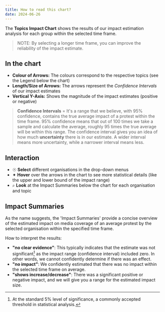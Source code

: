 ```yaml
---
title: How to read this chart?
date: 2024-06-26
---
```


The **Topics Impact Chart** shows the results of our impact estimation analysis for each group within the selected time frame.

> NOTE: By selecting a longer time frame, you can improve the reliability of the impact estimate.

## In the chart

- **Colour of Arrows:** The colours correspond to the respective topics (see the Legend below the chart)
- **Length/Size of Arrows:** The arrows represent the _Confidence Intervals_ of our impact estimates
- **Vertical Y-Axis:** Shows the magnitude of the impact estimates (positive or negative)

> **Confidence Intervals**
> = It's a range that we believe, with 95% confidence, contains the true average impact of a protest within the time frame.
> 95% confidence means that out of 100 times we take a sample and calculate the average, roughly 95 times the true average will be within this range.
> The confidence interval gives you an idea of how much **uncertainty** there is in our estimate. A wider interval means more uncertainty, while a narrower interval means less.

## Interaction

- ☉ **Select** different organisations in the drop-down menus
- ✦ **Hover** over the arrows in the chart to see more statistical details (like the upper and lower bound of the impact range)
- ⌕ **Look** at the Impact Summaries below the chart for each organisation and topic

## Impact Summaries

As the name suggests, the 'Impact Summaries' provide a concise overview of the estimated impact on media coverage of an average protest by the selected organisation within the specified time frame.

How to interpret the results: 

- **"no clear evidence"**: This typically indicates that the estimate was not significant[^1] as the impact range (confidence interval) included zero. In other words, we cannot confidently determine if there was an effect.
- **"no impact"**: We confidently estimated that there was no impact within the selected time frame on average.
- **"shows increase/decrease"**: There was a significant positive or negative impact, and we will give you a range for the estimated impact size.



[^1]: At the standard 5% level of significance, a commonly accepted threshold in statistical analysis. 
